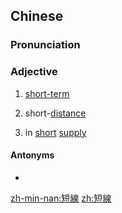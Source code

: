 {{also|短线}}
==Chinese==
{{zh-forms|s=短线}}

===Pronunciation===
{{zh-pron
|m=duǎnxiàn
|mn=té-sòaⁿ
|cat=a
}}

===Adjective===
{{zh-adj}}

# {{lb|zh|attributive}} [[short-term]]
# {{lb|zh|attributive}} short-[[distance]]
# {{lb|zh|attributive}} in [[short]] [[supply]]

====Antonyms====
* {{zh-l|長線}}

[[zh-min-nan:短線]]
[[zh:短線]]